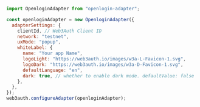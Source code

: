 ```javascript
import OpenloginAdapter from "openlogin-adapter";

const openloginAdapter = new OpenloginAdapter({
  adapterSettings: {
    clientId, // Web3Auth Client ID
    network: "testnet",
    uxMode: "popup",
    whiteLabel: {
      name: "Your app Name",
      logoLight: "https://web3auth.io/images/w3a-L-Favicon-1.svg",
      logoDark: "https://web3auth.io/images/w3a-D-Favicon-1.svg",
      defaultLanguage: "en",
      dark: true, // whether to enable dark mode. defaultValue: false
    },
  },
});
web3auth.configureAdapter(openloginAdapter);
```
